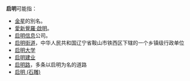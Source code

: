 '''启明'''可能指：
* [[金星|金星]]的別名。
* [[愛新覺羅·啟明|愛新覺羅·啟明]]。
* [[启明信息|启明信息]]公司。
* [[启明街道|启明街道]]，中华人民共和国辽宁省鞍山市铁西区下辖的一个乡镇级行政单位
* [[启明大学|启明大学]]
* [[启明建业|启明建业]]
* [[启明路|启明路]]，多条以启明为名的道路
* [[启明_(石雕)|启明 (石雕)]]

{{disambig|Cat=二字中國相關消歧義}}